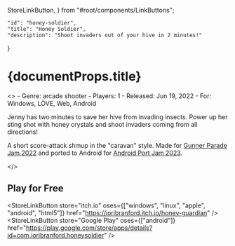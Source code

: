   StoreLinkButton,
} from "#root/components/LinkButtons";

    "id": "honey-soldier",
    "title": "Honey Soldier",
    "description": "Shoot invaders out of your hive in 2 minutes!"
}

<div>
  <h1>{documentProps.title}</h1>
  <section>
    <Gallery items={GalleryItems} showActive={true}/>
    <article>
<>
- Genre: arcade shooter
- Players: 1
- Released: Jun 19, 2022
- For: Windows, LÖVE, Web, Android

Jenny has two minutes to save her hive from invading insects. Power up her sting shot with honey crystals and shoot invaders coming from all directions!

A short score-attack shmup in the "caravan" style. Made for [Gunner Parade Jam 2022] and ported to Android for [Android Port Jam 2023].

[Gunner Parade Jam 2022]: https://itch.io/jam/gunner-parade-22
[Android Port Jam 2023]: https://itch.io/jam/igdaf-portjam2023
</>
      <h2>Play for Free</h2>
      <LinkButtons>
        <StoreLinkButton
          store="itch.io"
          oses={["windows", "linux", "apple", "android", "html5"]}
          href="https://ioribranford.itch.io/honey-guardian"
        />
        <StoreLinkButton
          store="Google Play"
          oses={["android"]}
          href="https://play.google.com/store/apps/details?id=com.ioribranford.honeysoldier"
        />
      </LinkButtons>
    </article>
  </section>
</div>
